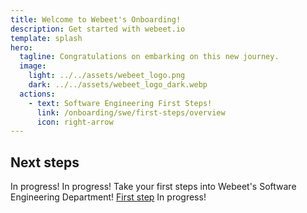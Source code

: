 ```yaml
---
title: Welcome to Webeet's Onboarding!
description: Get started with webeet.io
template: splash
hero:
  tagline: Congratulations on embarking on this new journey.
  image:
    light: ../../assets/webeet_logo.png
    dark: ../../assets/webeet_logo_dark.webp
  actions:
    - text: Software Engineering First Steps!
      link: /onboarding/swe/first-steps/overview
      icon: right-arrow
---
```



## Next steps

<CardGrid stagger>
	<Card title="About Webeet" icon="rocket">
    In progress!
	</Card>
	<Card title="Data" icon="seti:bazel">
    In progress!
	</Card>
	<Card title="Software Engineering" icon="vim">
    Take your first steps into Webeet's Software Engineering Department! 
<a href="/onboarding/swe/first-steps/overview">First step</a>
	</Card>
	<Card title="Cybersecurity" icon="seti:xml">
    In progress!
	</Card>
</CardGrid>
